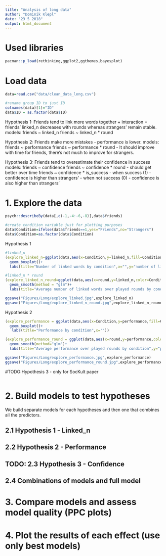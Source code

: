 ```yaml
---
title: "Analysis of long data"
author: "Dominik Klepl"
date: "23 5 2018"
output: html_document
---
```


# Used libraries
```r
pacman::p_load(rethinking,ggplot2,ggthemes,bayesplot)
```

# Load data
```r
data=read.csv("data/clean_data_long.csv")

#rename group_ID to just ID
colnames(data)[1]="ID"
data$ID = as.factor(data$ID)
```


Hypothesis 1: Friends tend to link more words together + interaction = friends' linked_n decreases with rounds whereas strangers' remain stable.
  models: friends ~ linked_n
          friends ~ linked_n * round

Hypothesis 2: Friends make more mistakes - performance is lower.
  models: friends ~ performance
          friends ~ performance * round 
            - It should improve with time for friends, there's not much to improve for                 strangers.
            
Hypothesis 3: Friends tend to overestimate their confidence in success
  models: friends ~ confidence 
          friends ~ confidence * round
            - should get better over time
          friends ~ confidence * is_success
            - when success (1) - confidence is higher than strangers'
            - when not success (0) - confidence is also higher than strangers'


# 1. Explore the data
```r
psych::describeBy(data[,c(-1,-4:-6,-8)],data$friends)

#create condition variable just for plotting purposes
data$Condition=ifelse(data$friends==1,yes="Friends",no="Strangers")
data$Condition=as.factor(data$Condition)

```

Hypothesis 1
```r
#linked_n 
(explore_linked_n=ggplot(data,aes(x=Condition,y=linked_n,fill=Condition))+
  geom_boxplot()+
  labs(title="Number of linked words by condition",x="",y="number of linked words"))

#linked_n * round
(explore_linked_n_round=ggplot(data,aes(x=round,y=linked_n,color=Condition))+
  geom_smooth(method = "glm")+
  labs(title="Average number of linked words over played rounds by condition",y="number of linked words"))

ggsave("Figures/Long/explore_linked.jpg",explore_linked_n)
ggsave("Figures/Long/explore_linked_n_round.jpg",explore_linked_n_round)
```

Hypothesis 2
```r
(explore_performance = ggplot(data,aes(x=Condition,y=performance,fill=Condition))+
  geom_boxplot()+
   labs(title="Performance by condition",x=""))

(explore_performance_round = ggplot(data,aes(x=round,y=performance,color=Condition))+
  geom_smooth(method="glm")+
  labs(title="Average performance over played rounds by condition",y="performance"))

ggsave("Figures/Long/explore_performance.jpg",explore_performance)
ggsave("Figures/Long/explore_performance_round.jpg",explore_performance_round)
```

#TODO:Hypothesis 3 - only for SocKult paper
```r

```

# 2. Build models to test hypotheses
We build separate models for each hypotheses and then one that combines all the predictors.

## 2.1 Hypothesis 1 - Linked_n

## 2.2 Hypothesis 2 - Performance

## TODO: 2.3 Hypothesis 3 - Confidence

## 2.4 Combinations of models and full model

# 3. Compare models and assess model quality (PPC plots)

# 4. Plot the results of each effect (use only best models)
